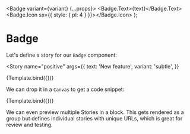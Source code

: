 
<Meta title="MDX/Badge" component={Badge} />

  <Badge variant={variant} {...props}>
    <Badge.Text>{text}</Badge.Text>
    <Badge.Icon sx={{ style: { pl: 4 } }}></Badge.Icon>
  </Badge>
);

# Badge

Let's define a story for our `Badge` component:

<Story
  name="positive"
  args={{
    text: 'New feature',
    variant: 'subtle',
  }}
>
  {Template.bind({})}
</Story>

We can drop it in a `Canvas` to get a code snippet:

<Canvas>
  <Story
    name="negative"
    args={{
      text: 'New feature',
      variant: 'subtle',
    }}
  >
    {Template.bind({})}
  </Story>
</Canvas>

We can even preview multiple Stories in a block. This
gets rendered as a group but defines individual stories
with unique URLs, which is great for review and testing.
